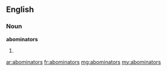 ==English==

===Noun===
'''abominators'''

# {{plural of|[[abominator]]}}

[[ar:abominators]]
[[fr:abominators]]
[[mg:abominators]]
[[my:abominators]]